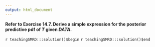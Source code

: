 ```yaml
---
output: html_document
---
```


__Refer to Exercise 14.7. Derive a simple expression for the posterior predictive pdf of $T$ given $DATA$.__

`r teachingSMRD:::solution()$begin`
`r teachingSMRD:::solution()$end`
